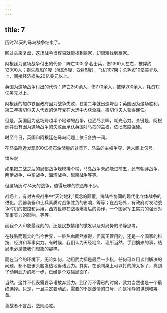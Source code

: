 ```yaml
---
---
---
```

title: 7
---



历时74天的马岛战争结束了。

回过头来复盘，这场战争很容易就能找到输家，却很难找到赢家。

阿根廷为这场战争付出的代价：阵亡1000多名士兵，伤1300人左右，被俘约12000人；损失舰船11艘（沉没5艘，受损6艘），飞机107架；总耗资10亿美元以上，间接经济损失20亿美元以上。

英国为这场战争付出的代价：阵亡250余人，伤770余人，被俘200余人，耗资12亿美元以上。

阿根廷的加尔铁里政府因为战争失败，在第二年就迅速垮台；英国因为这场胜利，第二年撒切尔夫人代表的保守党在大选中大获全胜，撒切尔夫人获得连任。

但是，英国因为这场跨越半个地球的战争，也洒尽余晖，耗光心力。关键是，阿根廷并没有因为这场战争的失败而承认英国对马岛的主权，依旧态度强硬。

时至今日，英国和阿根廷在马岛问题上依旧各执一词。

在马岛附近发现600亿桶石油储量的背景下，马岛的主权争夺，远未画上句号。

馒头说

如果把二战之后的局部战争规模排个榜，马岛战争未必能进前五，还有朝鲜战争、两伊战争、中东战争、海湾战争、越南战争等等。

但这场历时74天的战争，值得玩味的东西却不少。

战场上，有对古典战争中“天时地利”概念的颠覆，海陆空协同的现代化立体战争的进化，武器装备和士兵素质对战争胜负的影响，等等；在战场外，有政府对发动战争时机的把控和运用，西方世界在战事爆发后的协作，一个国家军工实力的强弱对军事实力的影响，等等。

而我个人印象最深刻的，还是民族情绪的激发以及对局势的冷静思考。

在残酷而现实的当今世界，一腔热血固然难得，但真正管用的，还是一个国家的科技、经济和军事实力。有时候，我们认为天经地义、理所当然、手到擒来的事，结局未必是像我们想象的那样。

而在当今的环境下，无论如何，动用武力都是最后一步棋，任何可以用谈判解决的问题，都不应该头脑发热地诉诸武力。其实，在谈判桌上可以打的牌太多了，真到了动用武力的那一步，已经是个双输局面了。

当然，这并不代表需要承诺放弃武力。到了万不得已的时候，武力当然也是一个最终选择。只是，一旦决定要动武，需要的不是激情的口号，而是冷静的谋划和筹备。

善战者不言战，战则必胜。